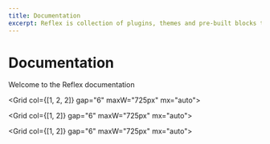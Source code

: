 ```yaml
---
title: Documentation
excerpt: Reflex is collection of plugins, themes and pre-built blocks to help you build Gatsby sites faster.
---
```


<H1 textAlign="center" fontWeight="extrabold" maxW="700px" mx="auto" mb="2">
  Documentation
</H1>
<P fontSize="xl|2xl" textAlign="center" mt="2" mb="0">
  Welcome to the Reflex documentation
</P>

<Container position="relative" pb="100px">

<Block src="doc-heading" heading="Start here" step="1" />

<Block
  src="block-link"
  heading="Get Started"
  text="Create a new Reflex site using the base starter."
  url="/docs/installation"
  mx="0|0|auto"
/>

<Block src="doc-heading" heading="Learn the Basics" step="2" />

<Grid col={[1, 2, 2]} gap="6" maxW="725px" mx="auto">
  <Block
    src="block-link"
    heading="Build a landing page"
    text="Learn how to build a landing page using blocks."
    url="/docs/pages"
  />
  <Block
    src="block-link"
    heading="Add a blog"
    text="Add blog posts, authors and tags to your site."
    url="/docs/blog"
  />
</Grid>

<Block src="doc-heading" heading="Style your site" step="3" />

<Grid col={[1, 2]} gap="6" maxW="725px" mx="auto">
  <Block
    src="block-link"
    heading="Theming"
    text="Learn how to theme your site using style props."
    url="/docs/theming"
  />
  <Block
    src="block-link"
    heading="Theme Reference"
    text="Browse the base theme style props reference."
    url="/theme"
  />
</Grid>

<Block src="doc-heading" heading="Dig Deeper" step="4" />

<Grid col={[1, 2]} gap="6" maxW="725px" mx="auto">
  <Block
    src="block-link"
    heading="Components"
    text="Use HTML-like syntaxt to build flexible components."
    url="/docs/components"
  />
  <Block
    src="block-link"
    heading="Blocks"
    text="Group components together in a block and use them on pages."
    url="/docs/blocks"
  />
  <Block
    src="block-link"
    heading="Navs"
    text="Use navs to build header, footer and other navigation menus using mdx files."
    url="/docs/navs"
  />
  <Block
    src="block-link"
    heading="Images"
    text="Handling local and remote images in Reflex."
    url="/docs/images"
  />
  <Block
    src="block-link"
    heading="Metatags"
    text="Add Open Graph and Twitter meta tags to your site."
    url="/docs/metatags"
  />
  <Block
    src="block-link"
    heading="Recipes"
    text="Helpful guides and code snippets to customize your site."
    url="/docs/recipes"
  />
</Grid>

</Container>
